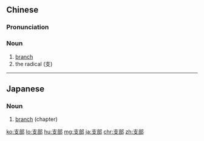 ==Chinese==
{{zh-forms}}

===Pronunciation===
{{zh-pron
|m=zhībù
|c=zi1 bou6
|mn=xm,zz,tw:chi-pō͘/qz:chi-pǒ͘/xm:ki-pō͘/qz:ki-pǒ͘
|cat=n
}}

===Noun===
{{zh-noun}}

# [[branch]] {{gloss|especially of a political party}}
# the radical  (支)

{{zh-cat|Advanced}}

----

==Japanese==
{{ja-kanjitab|し|ぶ|yomi=o}}

===Noun===
{{ja-noun|しぶ}}

# [[branch]] (chapter)

[[ko:支部]]
[[lo:支部]]
[[hu:支部]]
[[mg:支部]]
[[ja:支部]]
[[chr:支部]]
[[zh:支部]]